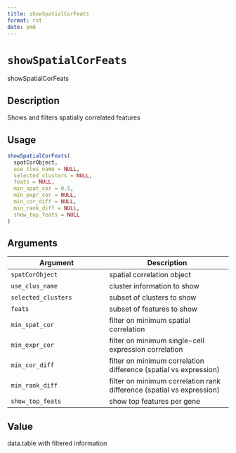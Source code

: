 ```yaml
--- 
title: showSpatialCorFeats 
format: rst 
date: ymd 
--- 
```

# `showSpatialCorFeats`

showSpatialCorFeats


## Description

Shows and filters spatially correlated features


## Usage

```r
showSpatialCorFeats(
  spatCorObject,
  use_clus_name = NULL,
  selected_clusters = NULL,
  feats = NULL,
  min_spat_cor = 0.5,
  min_expr_cor = NULL,
  min_cor_diff = NULL,
  min_rank_diff = NULL,
  show_top_feats = NULL
)
```


## Arguments

Argument      |Description
------------- |----------------
`spatCorObject`     |     spatial correlation object
`use_clus_name`     |     cluster information to show
`selected_clusters`     |     subset of clusters to show
`feats`     |     subset of features to show
`min_spat_cor`     |     filter on minimum spatial correlation
`min_expr_cor`     |     filter on minimum single-cell expression correlation
`min_cor_diff`     |     filter on minimum correlation difference (spatial vs expression)
`min_rank_diff`     |     filter on minimum correlation rank difference (spatial vs expression)
`show_top_feats`     |     show top features per gene


## Value

data.table with filtered information



